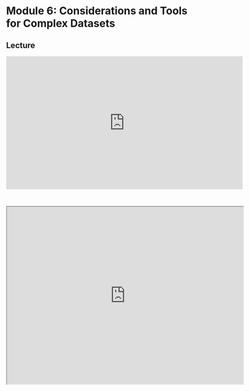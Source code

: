 # Module 6: Considerations and Tools for Complex Datasets

## Lecture

<iframe width="640" height="360" src="https://www.youtube.com/embed/oIwamYOvUUA?si=-1u6x_-ynADmf4Jd" title="YouTube video player" frameborder="0" allow="accelerometer; autoplay; clipboard-write; encrypted-media; gyroscope; picture-in-picture; web-share" referrerpolicy="strict-origin-when-cross-origin" allowfullscreen></iframe>

<br>

<iframe src="https://drive.google.com/file/d/1i6sXRrrdzvY9q1t0PsOS95vIl1QN9XXX/preview" width="640" height="480" allow="autoplay"></iframe>
